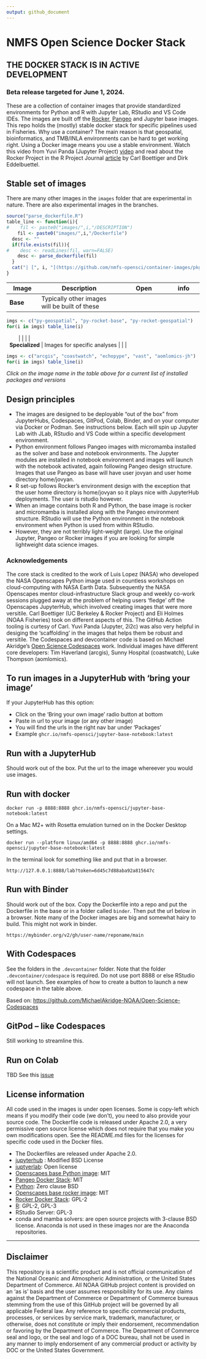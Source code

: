 ```yaml
---
output: github_document
---
```

<!-- DO NOT EDIT. CREATED BY README.RMD. Knit that. -->
# NMFS Open Science Docker Stack

## THE DOCKER STACK IS IN ACTIVE DEVELOPMENT

### Beta release targeted for June 1, 2024.

These are a collection of container images that provide standardized environments for Python and R with Jupyter Lab, RStudio and VS Code IDEs. The images are built off the [Rocker](https://rocker-project.org/images/devcontainer/images.html), [Pangeo](https://github.com/pangeo-data/pangeo-docker-images) and Jupyter base images. This repo holds the (mostly) stable docker stack for specific pipelines used in Fisheries.  Why use a container? The main reason is that geospatial, bioinformatics, and TMB/INLA environments can be hard to get working right. Using a Docker image means you use a stable environment. Watch this video from Yuvi Panda (Jupyter Project) [video](https://www.youtube.com/watch?v=qgLPpULvBbQ) and read about the Rocker Project in the R Project Journal [article](https://journal.r-project.org/archive/2017/RJ-2017-065/RJ-2017-065.pdf) by Carl Boettiger and Dirk Eddelbuettel.

## Stable set of images

There are many other images in the `images` folder that are experimental in nature. There are also experimental images in the branches.

```r
source("parse_dockerfile.R")
table_line <- function(i){
#    fil <- paste0("images/",i,"/DESCRIPTION")
    fil <- paste0("images/",i,"/Dockerfile")
  desc <- ""
  if(file.exists(fil)){
#    desc <- readLines(fil, warn=FALSE)
    desc <- parse_dockerfile(fil)
  }
  cat("| [", i, "](https://github.com/nmfs-opensci/container-images/pkgs/container/container-images%2F", i, ") <br/> ![](https://ghcr-badge.egpl.dev/nmfs-opensci/container-images%2F", i,"/size?color=%2344cc11&tag=latest&label=image+size&trim=) | ", desc, " | [![Button GCS]](https://codespaces.new/nmfs-opensci/container-images?devcontainer_path=.devcontainer%2F", i, "%2Fdevcontainer.json) |  [Dockerfile](https://github.com/nmfs-opensci/container-images/tree/main/images/", i, "/Dockerfile) <br> [directory](https://github.com/nmfs-opensci/container-images/tree/main/images/", i, ") |\n", sep="")
}
```

| Image      | Description  | Open  | info  |
|-----------|---------------------------|----------------|-----------|
|   **Base**      |    Typically other images will be built of these   |      |      |
```r
imgs <- c("py-geospatial", "py-rocket-base", "py-rocket-geospatial")
for(i in imgs) table_line(i)
```
|         |       |      |     |
|   **Specialized**      |   Images for specific analyses    |      |     |
```r
imgs <- c("arcgis", "coastwatch", "echopype", "vast", "aomlomics-jh")
for(i in imgs) table_line(i)
```

[Button GCS]: https://img.shields.io/badge/Open_in_Codespace-37a779?style=for-the-badge


*Click on the image name in the table above for a current list of installed packages and versions*

## Design principles

-   The images are designed to be deployable "out of the box" from JupyterHubs, Codespaces, GitPod, Colab, Binder, and on your computer via Docker or Podman. See instructions below. Each will spin up Jupyter Lab with JLab, RStudio and VS Code within a specific development environment.
-   Python environment follows Pangeo images with micromamba installed as the solver and base and notebook environments. The Jupyter modules are installed in notebook environment and images will launch with the notebook activated, again following Pangeo design structure. Images that use Pangeo as base will have user jovyan and user home directory home/jovyan.
-   R set-up follows Rocker's environment design with the exception that the user home directory is home/jovyan so it plays nice with JupyterHub deployments. The user is rstudio however.
-   When an image contains both R and Python, the base image is rocker and micromamba is installed along with the Pangeo environment structure. RStudio will use the Python environment in the notebook environment when Python is used from within RStudio.
-   However, they are not terribly light-weight (large). Use the original Jupyter, Pangeo or Rocker images if you are looking for simple lightweight data science images.

### Acknowledgements

The core stack is credited to the work of Luis Lopez (NASA) who developed the NASA Openscapes Python image used in countless workshops on cloud-computing with NASA Earth Data. Subsequently the NASA Openscapes mentor cloud-infrastructure Slack group and weekly co-work sessions plugged away at the problem of helping users 'fledge' off the Openscapes JupyterHub, which involved creating images that were more versitile. Carl Boettiger (UC Berkeley & Rocker Project) and Eli Holmes (NOAA Fisheries) took on different aspects of this. The GitHub Action tooling is curtesy of Carl. Yuvi Panda (Jupyter, 2i2c) was also very helpful in desiging the 'scaffolding' in the images that helps them be robust and versitile. The Codespaces and devcontainer code is based on Michael Akridge's [Open Science Codespaces](https://github.com/MichaelAkridge-NOAA/Open-Science-Codespaces) work. Individual images have different core developers: Tim Haverland (arcgis), Sunny Hospital (coastwatch), Luke Thompson (aomlomics).

## To run images in a JupyterHub with 'bring your image'

If your JupyterHub has this option:

-   Click on the 'Bring your own image' radio button at bottom
-   Paste in url to your image (or any other image)
-   You will find the urls in the right nav bar under 'Packages'
-   Example `ghcr.io/nmfs-opensci/jupyter-base-notebook:latest`

## Run with a JupyterHub

Should work out of the box. Put the url to the image whereever you would use images.

## Run with docker

```         
docker run -p 8888:8888 ghcr.io/nmfs-opensci/jupyter-base-notebook:latest
```

On a Mac M2+ with Rosetta emulation turned on in the Docker Desktop settings.

```         
docker run --platform linux/amd64 -p 8888:8888 ghcr.io/nmfs-opensci/jupyter-base-notebook:latest
```

In the terminal look for something like and put that in a browser.

```         
http://127.0.0.1:8888/lab?token=6d45c7d88aba92a815647c
```

## Run with Binder

Should work out of the box. Copy the Dockerfile into a repo and put the Dockerfile in the base or in a folder called `binder`. Then put the url below in a browser. Note many of the Docker images are big and somewhat hairy to build. This might not work in binder.

```         
https://mybinder.org/v2/gh/user-name/reponame/main
```

## With Codespaces

See the folders in the `.devcontainer` folder. Note that the folder `.devcontainer/codespace` is required. Do not use port 8888 or else RStudio will not launch. See examples of how to create a button to launch a new codespace in the table above.

Based on: <https://github.com/MichaelAkridge-NOAA/Open-Science-Codespaces>

## GitPod -- like Codespaces

Still working to streamline this.

## Run on Colab

TBD See this [issue](https://github.com/nmfs-opensci/container-images/issues/14)


## License information

All code used in the images is under open licenses. Some is copy-left which means if you modify their code (we don't), you need to also provide your source code. The Dockerfile code is released under Apache 2.0, a very permissive open source license which does not require that you make you own modifications open. See the README.md files for the licenses for specific code used in the Docker files.

-   The Dockerfiles are released under Apache 2.0.
-   [jupyterhub](https://github.com/jupyterhub/jupyterhub?tab=License-1-ov-file#readme) : Modified BSD License
-   [juptyerlab](https://github.com/jupyterlab/jupyterlab?tab=License-1-ov-file#readme): Open license
-   [Openscapes base Python image](https://github.com/nasa-openscapes/corn): MIT
-   [Pangeo Docker Stack](https://github.com/pangeo-data/pangeo-docker-images): MIT
-   [Python](https://docs.python.org/3/license.html): Zero clause BSD
-   [Openscapes base rocker image](https://github.com/nasa-openscapes/py-rocket): MIT
-   [Rocker Docker Stack](https://github.com/rocker-org/rocker-versioned2?tab=GPL-2.0-1-ov-file#readme): GPL-2
-   [R](https://www.r-project.org/Licenses/): GPL-2, GPL-3
-   RStudio Server: GPL-3
-   conda and mamba solvers: are open source projects with 3-clause BSD license. Anaconda is not used in these images nor are the Anaconda repositories.

<hr>

## Disclaimer

This repository is a scientific product and is not official communication of the National Oceanic and Atmospheric Administration, or the United States Department of Commerce. All NOAA GitHub project content is provided on an ‘as is’ basis and the user assumes responsibility for its use. Any claims against the Department of Commerce or Department of Commerce bureaus stemming from the use of this GitHub project will be governed by all applicable Federal law. Any reference to specific commercial products, processes, or services by service mark, trademark, manufacturer, or otherwise, does not constitute or imply their endorsement, recommendation or favoring by the Department of Commerce. The Department of Commerce seal and logo, or the seal and logo of a DOC bureau, shall not be used in any manner to imply endorsement of any commercial product or activity by DOC or the United States Government.